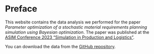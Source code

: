 # Preface {.unnumbered}

This website contains the data analysis we performed for the paper *Parameter optimization of a stochastic material requirements planning simulation using Bayesian optimization*. The paper was published at the [ASIM Conference 2023 "Simulation in Production and Logistics"](http://www.asim-fachtagung-spl.de/asim2023/en/).

You can download the data from the [GitHub repository](https://github.com/winf-hsos/paper-parameter-opt-mrp-bo).